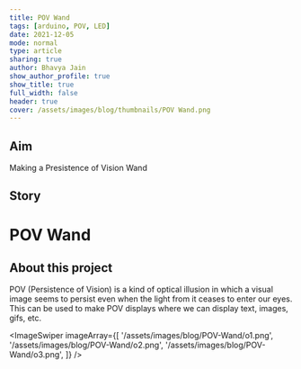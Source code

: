 ```yaml
---
title: POV Wand
tags: [arduino, POV, LED]
date: 2021-12-05
mode: normal
type: article
sharing: true
author: Bhavya Jain
show_author_profile: true
show_title: true
full_width: false
header: true
cover: /assets/images/blog/thumbnails/POV Wand.png
---
```


## Aim

Making a Presistence of Vision Wand

## Story

# POV Wand

## About this project

POV (Persistence of Vision) is a kind of optical illusion in which a visual image seems to persist even when the light from it ceases to enter our eyes. This can be used to make POV displays where we can display text, images, gifs, etc.

<ImageSwiper
  imageArray={[
    '/assets/images/blog/POV-Wand/o1.png',
    '/assets/images/blog/POV-Wand/o2.png',
    '/assets/images/blog/POV-Wand/o3.png',
  ]}
/>
